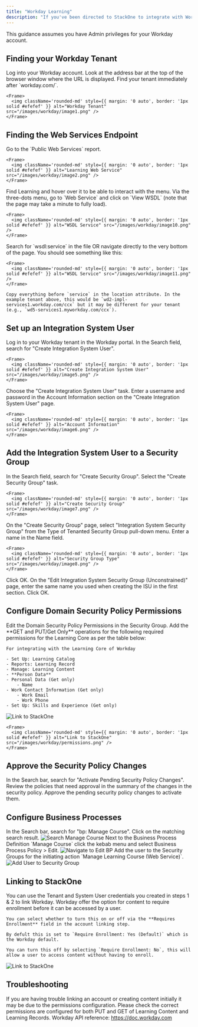 ```yaml
---
title: "Workday Learning"
description: "If you've been directed to StackOne to integrate with Workday, the following steps will help you understand the process and any necessary actions to configure successful integration."
---
```



<Warning>
  This guidance assumes you have Admin privileges for your Workday account.
</Warning>

## Finding your Workday Tenant

<Steps>
  <Step title="Log into Workday">
    Log into your Workday account. Look at the address bar at the top of the browser window where the URL is displayed. Find your tenant immediately after `workday.com/`.

    <Frame>
      <img className='rounded-md' style={{ margin: '0 auto', border: '1px solid #efefef' }} alt="Workday Tenant" src="/images/workday/image1.png" />
    </Frame>
  </Step>
</Steps>

## Finding the Web Services Endpoint

<Steps>
  <Step title="Go to Public Web Services">
    Go to the `Public Web Services` report.

    <Frame>
      <img className='rounded-md' style={{ margin: '0 auto', border: '1px solid #efefef' }} alt="Learning Web Service" src="/images/workday/image2.png" />
    </Frame>
  </Step>

  <Step title="Find Learning">
    Find Learning and hover over it to be able to interact with the menu. Via the three-dots menu, go to `Web Service` and click on `View WSDL` (note that the page may take a minute to fully load).

    <Frame>
      <img className='rounded-md' style={{ margin: '0 auto', border: '1px solid #efefef' }} alt="WSDL Service" src="/images/workday/image10.png" />
    </Frame>

  </Step>

  <Step title="Search for wsdl:service">
    Search for `wsdl:service` in the file OR navigate directly to the very bottom of the page. You should see something like this:

    <Frame>
      <img className='rounded-md' style={{ margin: '0 auto', border: '1px solid #efefef' }} alt="WSDL Service" src="/images/workday/image11.png" />
    </Frame>

    Copy everything before `service` in the location attribute. In the example tenant above, this would be `wd2-impl-services1.workday.com/ccx` but it may be different for your tenant (e.g., `wd5-services1.myworkday.com/ccx`).
  </Step>
</Steps>

## Set up an Integration System User

<Steps>
  <Step title="Search for Create Integration System User">
    Log in to your Workday tenant in the Workday portal. In the Search field, search for "Create Integration System User".

    <Frame>
      <img className='rounded-md' style={{ margin: '0 auto', border: '1px solid #efefef' }} alt="Create Integration System User" src="/images/workday/image5.png" />
    </Frame>
  </Step>

  <Step title="Choose the Task">
    Choose the "Create Integration System User" task.
  </Step>

  <Step title="Enter Account Information">
    Enter a username and password in the Account Information section on the "Create Integration System User" page.

    <Frame>
      <img className='rounded-md' style={{ margin: '0 auto', border: '1px solid #efefef' }} alt="Account Information" src="/images/workday/image6.png" />
    </Frame>
  </Step>

  <Step title="Click OK">
  </Step>
</Steps>

## Add the Integration System User to a Security Group

<Steps>
  <Step title="Search for Create Security Group">
    In the Search field, search for "Create Security Group". Select the "Create Security Group" task.

    <Frame>
      <img className='rounded-md' style={{ margin: '0 auto', border: '1px solid #efefef' }} alt="Create Security Group" src="/images/workday/image7.png" />
    </Frame>
  </Step>

  <Step title="Select Security Group Type">
    On the "Create Security Group" page, select "Integration System Security Group" from the Type of Tenanted Security Group pull-down menu. Enter a name in the Name field.

    <Frame>
      <img className='rounded-md' style={{ margin: '0 auto', border: '1px solid #efefef' }} alt="Security Group Type" src="/images/workday/image8.png" />
    </Frame>
  </Step>

  <Step title="Click OK">
    Click OK.
  </Step>

  <Step title="Edit Integration System Security Group">
    On the "Edit Integration System Security Group (Unconstrained)" page, enter the same name you used when creating the ISU in the first section. Click OK.

  </Step>
</Steps>

## Configure Domain Security Policy Permissions

<Steps>
  <Step title="Edit Permissions">
    Edit the Domain Security Policy Permissions in the Security Group. Add the **GET and PUT/Get Only** operations for the following required permissions for the Learning Core as per the table below:

    For integrating with the Learning Core of Workday

    - Set Up: Learning Catalog
    - Reports: Learning Record
    - Manage: Learning Content
    - **Person Data**
    - Personal Data (Get only)
        - Name
    - Work Contact Information (Get only)
        - Work Email
        - Work Phone
    - Set Up: Skills and Experience (Get only)
    
  <Frame>
  <img className='rounded-md' style={{ margin: '0 auto', border: '1px solid #efefef' }} alt="Link to StackOne" src="/images/workday/image12.png" />
  </Frame>
  </Step>
  <Step title="The Permissions Should Look as Follows">

    <Frame>
      <img className='rounded-md' style={{ margin: '0 auto', border: '1px solid #efefef' }} alt="Link to StackOne" src="/images/workday/permissions.png" />
    </Frame>
  </Step>

</Steps>

## Approve the Security Policy Changes

<Steps>
  <Step title="Search for Activate Pending Security Policy Changes">
    In the Search bar, search for "Activate Pending Security Policy Changes". Review the policies that need approval in the summary of the changes in the security policy. Approve the pending security policy changes to activate them.
  </Step>
</Steps>

## Configure Business Processes

<Steps>
  <Step title="Search for Manage Course Business Process">
    In the Search bar, search for "bp: Manage Course". Click on the matching search result.
    <Frame>
      <img className='rounded-md' style={{ margin: '0 auto', border: '1px solid #efefef' }} alt="Search Manage Course" src="/images/workday/bp-manage-course.png" />
    </Frame>
  </Step>


  <Step title="Navigate to Edit Business Process Policy">
    Next to the Business Process Definition `Manage Course` click the kebab menu and select Business Process Policy > Edit.
    <Frame>
      <img className='rounded-md' style={{ margin: '0 auto', border: '1px solid #efefef' }} alt="Navigate to Edit BP" src="/images/workday/navigate-edit-bp.png" />
    </Frame>
  </Step>

  <Step title="Edit Business Process Policy">
    Add the user to the Security Groups for the initiating action `Manage Learning Course (Web Service)`.
    <Frame>
      <img className='rounded-md' style={{ margin: '0 auto', border: '1px solid #efefef' }} alt="Add User to Security Group" src="/images/workday/add-user-to-sg.png" />
    </Frame>
  </Step>
</Steps>

## Linking to StackOne


<Steps>
  <Step title="Linking to StackOne">
    You can use the Tenant and System User credentials you created in steps 1 & 2 to link Workday.
  </Step>
  <Step title="Requires Enrollment">
    Workday offer the option for content to require enrollment before it can be accessed by a user. 
    
    You can select whether to turn this on or off via the **Requires Enrollment** field in the account linking step. 
    
    By defult this is set to `Require Enrollment: Yes (Default)` which is the Workday default. 
    
    You can turn this off by selecting `Require Enrollment: No`, this will allow a user to access content without having to enroll.
  </Step>
</Steps>

<Frame>
  <img className='rounded-md' style={{ margin: '0 auto', border: '1px solid #efefef' }} alt="Link to StackOne" src="/images/workday/image9.png" />
</Frame>


## Troubleshooting
<Steps>
  <Step title="Linking Account or Unable to Create Content Initially">
      If you are having trouble linking an account or creating content initially it may be due to the permissions configuration. 
      Please check the correct permissions are configured for both PUT and GET of Learning Content and Learning Records.
  </Step>

</Steps>

<IntegrationFooter />

<Card title="Useful Links" icon="link" href="/content/components/card-group">
  Workday API reference: <a href="https://doc.workday.com">https://doc.workday.com</a>
</Card>
